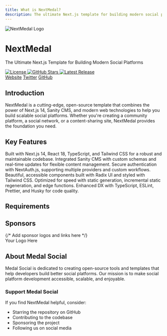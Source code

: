 ```yaml
---
title: What is NextMedal?
description: The ultimate Next.js template for building modern social platforms
---
```


<div className="flex flex-col items-center mb-8 text-center">
  <img 
    src="/logo.png" 
    alt="NextMedal Logo" 
    className="w-64 h-auto mb-6"
  />
  
  <h1 className="text-4xl font-bold mb-4">NextMedal</h1>
  <p className="text-xl text-muted-foreground mb-6">
    The Ultimate Next.js Template for Building Modern Social Platforms
  </p>

  <div className="flex gap-2 mb-6">
    <a href="https://github.com/Medal-Social/NextMedal/blob/main/LICENSE" target="_blank" rel="noopener">
      <img src="https://img.shields.io/github/license/Medal-Social/NextMedal?style=flat-square" alt="License" />
    </a>
    <a href="https://github.com/Medal-Social/NextMedal" target="_blank" rel="noopener">
      <img src="https://img.shields.io/github/stars/Medal-Social/NextMedal?style=flat-square" alt="GitHub Stars" />
    </a>
    <a href="https://github.com/Medal-Social/NextMedal/releases" target="_blank" rel="noopener">
      <img src="https://img.shields.io/github/release/Medal-Social/NextMedal?style=flat-square" alt="Latest Release" />
    </a>
  </div>

  <div className="flex gap-4 mb-8">
    <a href="https://nextmedal.com" target="_blank" rel="noopener" className="text-primary hover:underline">Website</a>
    <a href="https://twitter.com/MedalSocial" target="_blank" rel="noopener" className="text-primary hover:underline">Twitter</a>
    <a href="https://github.com/Medal-Social" target="_blank" rel="noopener" className="text-primary hover:underline">GitHub</a>
  </div>
</div>

## Introduction

NextMedal is a cutting-edge, open-source template that combines the power of Next.js 14, Sanity CMS, and modern web technologies to help you build scalable social platforms. Whether you're creating a community platform, a social network, or a content-sharing site, NextMedal provides the foundation you need.

## Key Features

<Steps>
  <Step title="Modern Stack">
    Built with Next.js 14, React 18, TypeScript, and Tailwind CSS for a robust and maintainable codebase.
  </Step>
  
  <Step title="Content Management">
    Integrated Sanity CMS with custom schemas and real-time updates for flexible content management.
  </Step>
  
  <Step title="Authentication">
    Secure authentication with NextAuth.js, supporting multiple providers and custom workflows.
  </Step>
  
  <Step title="UI Components">
    Beautiful, accessible components built with Radix UI and styled with Tailwind CSS.
  </Step>
  
  <Step title="Performance">
    Optimized for speed with static generation, incremental static regeneration, and edge functions.
  </Step>
  
  <Step title="Developer Experience">
    Enhanced DX with TypeScript, ESLint, Prettier, and Husky for code quality.
  </Step>
</Steps>

## Requirements

<Files>
  <File name="Node.js" annotation="v18.0.0 or higher" />
  <File name="npm" annotation="v8.0.0 or higher" />
  <File name="Git" annotation="For version control" />
  <File name="Database" annotation="MongoDB or PostgreSQL" />
</Files>

## Sponsors

<div className="grid grid-cols-2 md:grid-cols-3 lg:grid-cols-4 gap-4 my-8">
  {/* Add sponsor logos and links here */}
  <div className="flex items-center justify-center p-4 border rounded-lg">
    <span className="text-muted-foreground">Your Logo Here</span>
  </div>
</div>

## About Medal Social

Medal Social is dedicated to creating open-source tools and templates that help developers build better social platforms. Our mission is to make social platform development accessible, scalable, and enjoyable.

<div className="mt-8 p-6 bg-muted rounded-lg">
  <h3 className="text-xl font-semibold mb-4">Support Medal Social</h3>
  <p className="mb-4">If you find NextMedal helpful, consider:</p>
  <ul className="list-disc list-inside space-y-2">
    <li>Starring the repository on GitHub</li>
    <li>Contributing to the codebase</li>
    <li>Sponsoring the project</li>
    <li>Following us on social media</li>
  </ul>
</div> 